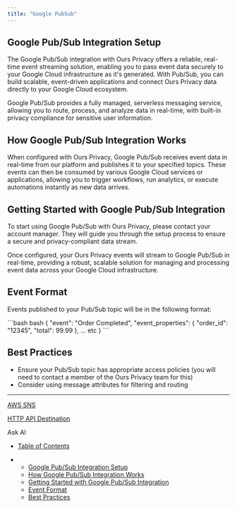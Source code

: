```yaml
---
title: "Google PubSub"
---
```


## Google Pub/Sub Integration Setup

The Google Pub/Sub integration with Ours Privacy offers a reliable, real-time event streaming solution, enabling you to pass event data securely to your Google Cloud infrastructure as it's generated. With Pub/Sub, you can build scalable, event-driven applications and connect Ours Privacy data directly to your Google Cloud ecosystem.

Google Pub/Sub provides a fully managed, serverless messaging service, allowing you to route, process, and analyze data in real-time, with built-in privacy compliance for sensitive user information.

## How Google Pub/Sub Integration Works

When configured with Ours Privacy, Google Pub/Sub receives event data in real-time from our platform and publishes it to your specified topics. These events can then be consumed by various Google Cloud services or applications, allowing you to trigger workflows, run analytics, or execute automations instantly as new data arrives.

## Getting Started with Google Pub/Sub Integration

To start using Google Pub/Sub with Ours Privacy, please contact your account manager. They will guide you through the setup process to ensure a secure and privacy-compliant data stream.

Once configured, your Ours Privacy events will stream to Google Pub/Sub in real-time, providing a robust, scalable solution for managing and processing event data across your Google Cloud infrastructure.

## Event Format

Events published to your Pub/Sub topic will be in the following format:

<CodeGroup>
  ```bash bash
  {
    "event": "Order Completed",
    "event_properties": {
      "order_id": "12345",
      "total": 99.99
    },
    ... etc
  }
  ```
</CodeGroup>

## Best Practices

* Ensure your Pub/Sub topic has appropriate access policies (you will need to contact a member of the Ours Privacy team for this)
* Consider using message attributes for filtering and routing

***

[AWS SNS](/docs/aws-sns)

[HTTP API Destination](/docs/http-destination)

Ask AI

* [Table of Contents](#)

* * [Google Pub/Sub Integration Setup](#google-pubsub-integration-setup)
  * [How Google Pub/Sub Integration Works](#how-google-pubsub-integration-works)
  * [Getting Started with Google Pub/Sub Integration](#getting-started-with-google-pubsub-integration)
  * [Event Format](#event-format)
  * [Best Practices](#best-practices)
